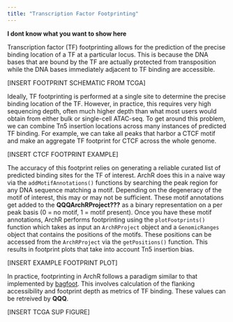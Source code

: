 ```yaml
---
title: "Transcription Factor Footprinting"
---
```


__I dont know what you want to show here__

Transcription factor (TF) footprinting allows for the prediction of the precise binding location of a TF at a particular locus. This is because the DNA bases that are bound by the TF are actually protected from transposition while the DNA bases immediately adjacent to TF binding are accessible.

[INSERT FOOTPRINT SCHEMATIC FROM TCGA]

Ideally, TF footprinting is performed at a single site to determine the precise binding location of the TF. However, in practice, this requires very high sequencing depth, often much higher depth than what most users would obtain from either bulk or single-cell ATAC-seq. To get around this problem, we can combine Tn5 insertion locations across many instances of predicted TF binding. For example, we can take all peaks that harbor a CTCF motif and make an aggregate TF footprint for CTCF across the whole genome.

[INSERT CTCF FOOTPRINT EXAMPLE]

The accuracy of this footprint relies on generating a reliable curated list of predicted binding sites for the TF of interest. ArchR does this in a naive way via the `addMotifAnnotations()` functions by searching the peak region for any DNA sequence matching a motif. Depending on the degeneracy of the motif of interest, this may or may not be sufficient. These motif annotations get added to the __QQQArchRProject???__ as a binary representation on a per peak basis (0 = no motif, 1 = motif present). Once you have these motif annotations, ArchR performs footprinting using the `plotFootprints()` function which takes as input an `ArchRProject` object and a `GenomicRanges` object that contains the positions of the motifs. These positions can be accessed from the `ArchRProject` via the `getPositions()` function. This results in footprint plots that take into account Tn5 insertion bias.

[INSERT EXAMPLE FOOTPRINT PLOT]

In practice, footprinting in ArchR follows a paradigm similar to that implemented by [bagfoot](https://www.ncbi.nlm.nih.gov/pubmed/28538187). This involves calculation of the flanking accessibility and footprint depth as metrics of TF binding. These values can be retreived by __QQQ__.

[INSERT TCGA SUP FIGURE]